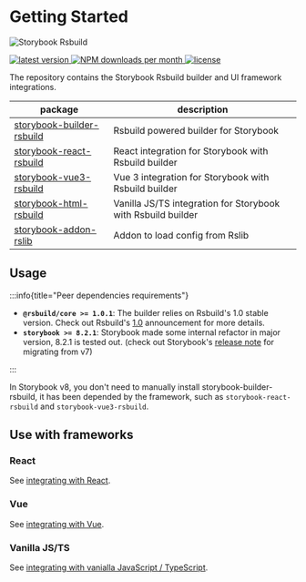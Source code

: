 # Getting Started

![Storybook Rsbuild](https://github.com/rspack-contrib/storybook-rsbuild/assets/7237365/00165054-9e3e-4a15-8a99-27985989b9d2)

<p style={{ display: 'flex', gap: '5px' }}>
  <a href="https://www.npmjs.com/package/storybook-builder-rsbuild">
    <img
      src="https://img.shields.io/npm/v/storybook-builder-rsbuild?style=flat-square&color=ff4785"
      alt="latest version"
    />
  </a>
  <a href="https://npmcharts.com/compare/storybook-builder-rsbuild,storybook-react-rsbuild,storybook-react-vue,storybook-vue3-rsbuild,storybook-vue3-rsbuild?interval=7&log=false">
    <img
      src="https://img.shields.io/npm/dm/storybook-builder-rsbuild?style=flat-square&color=%23ff4785"
      alt="NPM downloads per month"
    />
  </a>
  <a href="https://github.com/rspack-contrib/storybook-rsbuild/blob/main/LICENSE">
    <img
      src="https://img.shields.io/npm/l/storybook-builder-rsbuild?style=flat-square&color=%23ff4785"
      alt="license"
    />
  </a>
</p>

The repository contains the Storybook Rsbuild builder and UI framework integrations.

| package                                                                                                             | description                                                  |
| ------------------------------------------------------------------------------------------------------------------- | ------------------------------------------------------------ |
| [storybook-builder-rsbuild](https://github.com/rspack-contrib/storybook-rsbuild/blob/main/packages/builder-rsbuild) | Rsbuild powered builder for Storybook                        |
| [storybook-react-rsbuild](https://github.com/rspack-contrib/storybook-rsbuild/blob/main/packages/framework-react)   | React integration for Storybook with Rsbuild builder         |
| [storybook-vue3-rsbuild](https://github.com/rspack-contrib/storybook-rsbuild/blob/main/packages/framework-vue3)     | Vue 3 integration for Storybook with Rsbuild builder         |
| [storybook-html-rsbuild](https://github.com/rspack-contrib/storybook-rsbuild/blob/main/packages/framework-html)     | Vanilla JS/TS integration for Storybook with Rsbuild builder |
| [storybook-addon-rslib](https://github.com/rspack-contrib/storybook-rsbuild/blob/main/packages/addon-rslib)         | Addon to load config from Rslib                              |

## Usage

:::info{title="Peer dependencies requirements"}

- **`@rsbuild/core >= 1.0.1`**: The builder relies on Rsbuild's 1.0 stable version. Check out Rsbuild's [1.0](https://rsbuild.dev/community/releases/v1-0) announcement for more details.
- **`storybook >= 8.2.1`**: Storybook made some internal refactor in major version, 8.2.1 is tested out. (check out Storybook's [release note](https://storybook.js.org/blog/storybook-8/) for migrating from v7)

:::

In Storybook v8, you don't need to manually install storybook-builder-rsbuild, it has been depended by the framework, such as `storybook-react-rsbuild` and `storybook-vue3-rsbuild`.

## Use with frameworks

### React

See [integrating with React](/guide/framework/react).

### Vue

See [integrating with Vue](/guide/framework/vue).

### Vanilla JS/TS

See [integrating with vanialla JavaScript / TypeScript](/guide/framework/vanilla).
